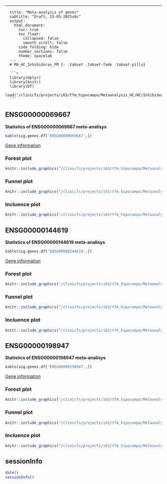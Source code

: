 ---
      title: "Meta-analysis of genes"
      subtitle: "Draft, 25-05-2025v6c"
      output:
        html_document:
          toc: true
          toc_float:
            collapsed: false
            smooth_scroll: false
          code_folding: hide
          number_sections: false
          theme: spacelab
      ---
      # MA_HC_Inhibidoras_FM {- .tabset .tabset-fade .tabset-pills}
      
      ```r
      library(dplyr)
      library(knitr)
      library(DT)
      load("/clinicfs/projects/i63/tfm_hipocampo/Metaanalysis_HC/HC/Inhibidoras/FM/MA_HC_Inhibidoras_FM.RData")
      ```  
## ENSG00000069667 {.tabset .tabset-fade .tabset-pills} 
**Statistics of ENSG00000069667 meta-analisys** 
```r
kable(sig.genes.df['ENSG00000069667',])
```

[Gene information](https://www.genecards.org/cgi-bin/carddisp.pl?gene=RORA) 

### Forest plot {-} 
```r
knitr::include_graphics("/clinicfs/projects/i63/tfm_hipocampo/Metaanalysis_HC/HC/Inhibidoras/FM/plots/ENSG00000069667_FOREST.png")
``` 

### Funnel plot {-} 
```r
knitr::include_graphics("/clinicfs/projects/i63/tfm_hipocampo/Metaanalysis_HC/HC/Inhibidoras/FM/plots/ENSG00000069667_FUNNEL.png")
``` 

### Incluence plot {-} 
```r
knitr::include_graphics("/clinicfs/projects/i63/tfm_hipocampo/Metaanalysis_HC/HC/Inhibidoras/FM/plots/ENSG00000069667_INFLUENCE.png")
```

## ENSG00000144619 {.tabset .tabset-fade .tabset-pills} 
**Statistics of ENSG00000144619 meta-analisys** 
```r
kable(sig.genes.df['ENSG00000144619',])
```

[Gene information](https://www.genecards.org/cgi-bin/carddisp.pl?gene=CNTN4) 

### Forest plot {-} 
```r
knitr::include_graphics("/clinicfs/projects/i63/tfm_hipocampo/Metaanalysis_HC/HC/Inhibidoras/FM/plots/ENSG00000144619_FOREST.png")
``` 

### Funnel plot {-} 
```r
knitr::include_graphics("/clinicfs/projects/i63/tfm_hipocampo/Metaanalysis_HC/HC/Inhibidoras/FM/plots/ENSG00000144619_FUNNEL.png")
``` 

### Incluence plot {-} 
```r
knitr::include_graphics("/clinicfs/projects/i63/tfm_hipocampo/Metaanalysis_HC/HC/Inhibidoras/FM/plots/ENSG00000144619_INFLUENCE.png")
```

## ENSG00000198947 {.tabset .tabset-fade .tabset-pills} 
**Statistics of ENSG00000198947 meta-analisys** 
```r
kable(sig.genes.df['ENSG00000198947',])
```

[Gene information](https://www.genecards.org/cgi-bin/carddisp.pl?gene=DMD) 

### Forest plot {-} 
```r
knitr::include_graphics("/clinicfs/projects/i63/tfm_hipocampo/Metaanalysis_HC/HC/Inhibidoras/FM/plots/ENSG00000198947_FOREST.png")
``` 

### Funnel plot {-} 
```r
knitr::include_graphics("/clinicfs/projects/i63/tfm_hipocampo/Metaanalysis_HC/HC/Inhibidoras/FM/plots/ENSG00000198947_FUNNEL.png")
``` 

### Incluence plot {-} 
```r
knitr::include_graphics("/clinicfs/projects/i63/tfm_hipocampo/Metaanalysis_HC/HC/Inhibidoras/FM/plots/ENSG00000198947_INFLUENCE.png")
```



## sessionInfo {-}  
```r
date()
sessionInfo()
```

